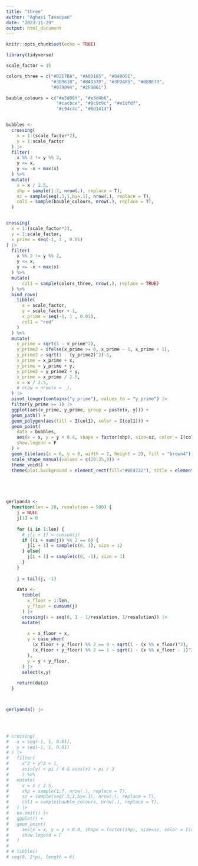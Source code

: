 ```yaml
---
title: "three"
author: "Aghasi Tavadyan"
date: "2023-11-29"
output: html_document
---
```


```r
knitr::opts_chunk$set(echo = TRUE)

library(tidyverse)
```

```r
scale_factor = 15

colors_three = c("#D2E7BA", "#A8D185", "#04905E",
                 "#3D9618", "#8AD378", "#3FD485", "#089E79",
                 "#079094", "#2F9B61")

bauble_colours = c("#e5d08f", "#e3d4b6",
                   "#cacbce", "#9c9c9c", "#e1dfdf",
                   "#c94c4c", "#8d1414")


bubbles <- 
  crossing(
    x = 1:(scale_factor*2),
    y = 1:scale_factor
  ) |> 
  filter(
    x %% 2 != y %% 2,
    y <= x,
    y <= -x + max(x)
  ) %>%
  mutate(
    x = x / 2.5,
    shp = sample(1:7, nrow(.), replace = T),
    sz = sample(seq(.5,1,by=.1), nrow(.), replace = T),
    col1 = sample(bauble_colours, nrow(.), replace = T),
  )


crossing(
  x = 1:(scale_factor*2),
  y = 1:scale_factor,
  x_prime = seq(-1, 1 , 0.01)
) |> 
  filter(
    x %% 2 != y %% 2,
    y <= x,
    y <= -x + max(x)
  ) %>%
  mutate(
      col1 = sample(colors_three, nrow(.), replace = TRUE)
  ) %>% 
  bind_rows(
    tibble(
      x = scale_factor, 
      y = scale_factor + 1,   
      x_prime = seq(-1, 1 , 0.01),
      col1 = "red"
    )
  ) %>% 
  mutate(
    y_prime = sqrt(1 - x_prime^2),
    y_prime2 = ifelse(x_prime >= 0, x_prime - 1, x_prime + 1),
    y_prime2 = sqrt(1 - (y_prime2)^2)-1,
    x_prime = x_prime + x,
    y_prime = y_prime + y,
    y_prime2 = y_prime2 + y,
    x_prime = x_prime / 2.5,
    x = x / 2.5,
    # nrow = nrow(x = _),
  ) |> 
  pivot_longer(contains("y_prime"), values_to = "y_prime") |> 
  filter(y_prime >= 1) |> 
  ggplot(aes(x_prime, y_prime, group = paste(x, y))) +
  geom_path() +
  geom_polygon(aes(fill = I(col1), color = I(col1))) +
  geom_point(
    data = bubbles, 
    aes(x = x, y = y + 0.4, shape = factor(shp), size=sz, color = I(col1)), 
    show.legend = F
  ) +
  geom_tile(aes(x = 6, y = 0, width = 2, height = 2), fill = "brown4") +
  scale_shape_manual(values = c(20:25,8)) +
  theme_void() + 
  theme(plot.background = element_rect(fill="#0E4732"), title = element_text(colour="white")) 





gerlyanda <-
  function(len = 20, resalution = 500) {
    j = NULL
    j[1] = 0
    
    for (i in 1:len) {
      # j[i + 1] = cumsum(j)
      if ((i + sum(j)) %% 2 == 0) {
        j[i + 1] = sample(c(0, 1), size = 1)
      } else{
        j[i + 1] = sample(c(0, -1), size = 1) 
      }
    }
    
    j = tail(j, -1)
    
    data <- 
      tibble(
        x_floor = 1:len,
        y_floor = cumsum(j)
      ) |> 
      crossing(x = seq(0, 1 - 1/resalution, 1/resalution)) |> 
      mutate(
        
        x = x_floor + x,
        y = case_when(
          (x_floor + y_floor) %% 2 == 0 ~ sqrt(1 - (x %% x_floor)^2),
          (x_floor + y_floor) %% 2 == 1 ~ sqrt(1 - (x %% x_floor - 1)^2),
        ),
        y = y + y_floor,
      ) |> 
      select(x,y)
    
    return(data)
  }



gerlyanda() |> 
 



# crossing(
#   x = seq(-1, 1, 0.01),
#   y = seq(-1, 1, 0.01)
# ) |> 
#   filter(
#     x^2 + y^2 < 1,
#     asin(y) < pi / 4 & acos(x) > pi / 3
#     ) %>%
#   mutate(
#     x = x / 2.5,
#     shp = sample(1:7, nrow(.), replace = T),
#     sz = sample(seq(.5,1,by=.1), nrow(.), replace = T),
#     col1 = sample(bauble_colours, nrow(.), replace = T),
#   ) |> 
#   na.omit() |> 
#   ggplot() +
#   geom_point(
#     aes(x = x, y = y + 0.4, shape = factor(shp), size=sz, color = I(col1)), 
#     show.legend = F
#   )
# 
# # tibble()
# seq(0, 2*pi, length = 6)


```

